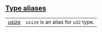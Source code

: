 
## [Type aliases](./core-type_aliases)

| | |
|:---|:---|
| [usize](./core-usize) | `usize`  is an alias for `u32`  type. |

